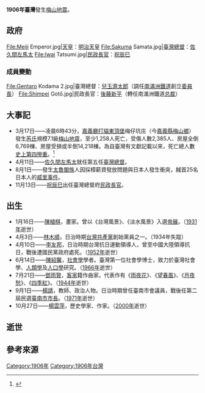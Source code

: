 {{TaiwanYearTOC|1906}}
{{C21YearInTopic|1906年}}
'''1906年臺灣'''發生[[1906年梅山地震|梅山地震]]。

==政府==
<gallery>
File:Meiji Emperor.jpg|[[天皇|天皇]]：[[明治天皇|明治天皇]]
File:Sakuma Samata.jpg|[[臺灣總督|臺灣總督]]：[[佐久間左馬太|佐久間左馬太]]
File:Iwai Tatsumi.jpg|[[總務長官|民政長官]]：[[祝辰巳|祝辰巳]]
</gallery>
===成員變動===
<gallery>
File:Gentaro Kodama 2.jpg|臺灣總督：[[兒玉源太郎|兒玉源太郎]]（調任[[南滿洲鐵道|南滿洲鐵道]]創立[[委員長|委員長]]）
File:Shimpei Gotō.jpg|民政長官：[[後藤新平|後藤新平]]（轉任南滿洲鐵道[[总裁|总裁]]）
</gallery>

==大事記==
* 3月17日——凌晨6時43分，[[嘉義廳|嘉義廳]][[打貓東頂堡|打貓東頂堡]]梅仔坑庄（今[[嘉義縣|嘉義縣]][[梅山鄉_(台灣)|梅山鄉]]）發生[[芮氏|芮氏]]規模7.1級[[1906年梅山地震|梅山地震]]，至少1,258人死亡，受傷人數2,385人、房屋全倒6,769棟、房屋受損或半倒14,218棟。為自臺灣有文獻記載以來，死亡總人數[[台灣地震列表#死亡人數記錄|史上第四慘重]]。<ref name=scman>{{cite web|url=http://scman.cwb.gov.tw/eqv5/damage_list/1900after.htm|title=二十世紀(1901-2000)台灣地區災害性地震|publisher=中央氣象局|date=|accessdate=2008-05-14|language=zh-tw|archive-date=2018-04-25|archive-url=https://web.archive.org/web/20180425141216/http://scman.cwb.gov.tw/eqv5/damage_list/1900after.htm|dead-url=yes}}</ref>
* 4月11日——[[佐久間左馬太|佐久間左馬太]]就任第五任[[臺灣總督|臺灣總督]]。
* 8月1日——發生[[太魯閣族|太魯閣族]]人因採樟薪資發放問題與日本人發生衝突，馘首25名日本人的[[威里事件|威里事件]]。
* 11月13日——[[祝辰巳|祝辰巳]]出任臺灣總督府[[民政長官|民政長官]]。

==出生==
* 1月16日——[[陳植棋|陳植棋]]，畫家。曾以《台灣風景》、《淡水風景》入選[[帝國美術展覽會|帝展]]。（[[1931年臺灣|1931年]]逝世）
* 4月3日——[[林木順|林木順]]，日治時期[[台灣共產黨|台灣共產黨]]創始黨員之一。（1934年失蹤）
* 4月10日——[[李友邦|李友邦]]，日治時期台灣抗日運動領導人，曾至中國大陸領導抗日，戰後遭國民黨政府處死。（[[1952年臺灣|1952年]]逝世）
* 6月14日——[[陳紹馨|陳紹馨]]，[[社會學|社會學]]學者。臺灣第一位社會學博士，致力於臺灣社會學、[[人類學|人類學]]及[[人口學|人口學]]研究。（[[1966年臺灣|1966年]]逝世）
* 7月21日——[[鄧雨賢|鄧雨賢]]，[[客家|客家]]籍作曲家。代表作有《[[雨夜花|雨夜花]]》、《[[望春風|望春風]]》、《[[月夜愁|月夜愁]]》、《[[四季紅|四季紅]]》。（[[1944年臺灣|1944年]]逝世）
* 9月1日——[[楊請|楊請]]，教師、政治人物。日治時期曾任臺南市會議員，戰後任第二屆民選[[臺南市|臺南市]][[臺南市市長|市長]]。（[[1971年臺灣|1971年]]逝世）
* 10月27日——[[楊雲萍|楊雲萍]]，歷史學家、作家。（[[2000年臺灣|2000年]]逝世）

== 逝世 ==

== 參考來源 ==
{{Reflist|2}}
{{各年台灣}}
[[Category:1906年|Category:1906年]]
[[Category:1906年台灣|Category:1906年台灣]]